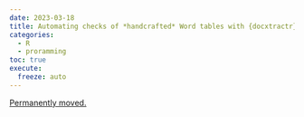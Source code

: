 ```yaml
---
date: 2023-03-18
title: Automating checks of *handcrafted* Word tables with {docxtractr}
categories:
  - R
  - proramming
toc: true
execute:
  freeze: auto
---
```


[Permanently moved.](../../posts/2023-03-18-docxtractr.qmd)
